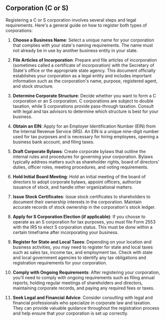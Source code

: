 ## Corporation (C or S)

Registering a C or S corporation involves several steps and legal requirements. Here's a general guide on how to register both types of corporations:

1.  **Choose a Business Name**: Select a unique name for your corporation that complies with your state's naming requirements. The name must not already be in use by another business entity in your state.
    
2.  **File Articles of Incorporation**: Prepare and file articles of incorporation (sometimes called a certificate of incorporation) with the Secretary of State's office or the appropriate state agency. This document officially establishes your corporation as a legal entity and includes important information such as the corporation's name, purpose, registered agent, and stock structure.
    
3.  **Determine Corporate Structure**: Decide whether you want to form a C corporation or an S corporation. C corporations are subject to double taxation, while S corporations provide pass-through taxation. Consult with legal and tax advisors to determine which structure is best for your business.
    
4.  **Obtain an EIN**: Apply for an Employer Identification Number (EIN) from the Internal Revenue Service (IRS). An EIN is a unique nine-digit number used for tax purposes and is necessary for hiring employees, opening a business bank account, and filing taxes.
    
5.  **Draft Corporate Bylaws**: Create corporate bylaws that outline the internal rules and procedures for governing your corporation. Bylaws typically address matters such as shareholder rights, board of directors' duties, officer roles, meeting procedures, and voting requirements.
    
6.  **Hold Initial Board Meeting**: Hold an initial meeting of the board of directors to adopt corporate bylaws, appoint officers, authorize issuance of stock, and handle other organizational matters.
    
7.  **Issue Stock Certificates**: Issue stock certificates to shareholders to document their ownership interests in the corporation. Maintain accurate records of stock ownership in the corporation's stock ledger.
    
8.  **Apply for S Corporation Election (if applicable)**: If you choose to operate as an S corporation for tax purposes, you must file Form 2553 with the IRS to elect S corporation status. This must be done within a certain timeframe after incorporating your business.
    
9.  **Register for State and Local Taxes**: Depending on your location and business activities, you may need to register for state and local taxes such as sales tax, income tax, and employment tax. Check with state and local government agencies to identify any tax obligations and registration requirements for your corporation.
    
10.  **Comply with Ongoing Requirements**: After registering your corporation, you'll need to comply with ongoing requirements such as filing annual reports, holding regular meetings of shareholders and directors, maintaining corporate records, and paying any required fees or taxes.
    
11.  **Seek Legal and Financial Advice**: Consider consulting with legal and financial professionals who specialize in corporate law and taxation. They can provide valuable guidance throughout the registration process and help ensure that your corporation is set up correctly.